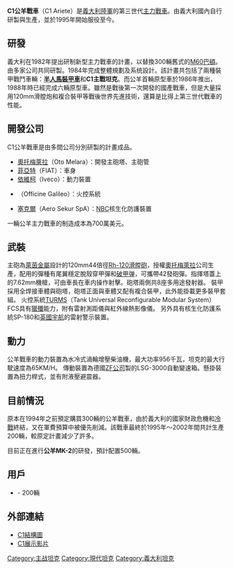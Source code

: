 {{Infobox weapon
|is_vehicle=yes
|圖片=[[File:Ariete_lato.jpg|300px]]
|照片說明=
|名稱= 公羊式 [[File:Flag_of_Italy.svg|30px]]<br /><small>C1 Ariete</small>
|类型= 主力戰車
|代號=
|服役=1995-
|退役=
|產地={{ITA}}
|設計=[[奧托梅萊拉|奧托梅萊拉]]
|生產=[[芬梅卡尼卡|芬梅卡尼卡]]集團
|產量=200+
|造價=
|用戶={{ITA}}
|衍生自=
|衍生=
|乘員=4人
|長度= 9.67m
|闊度= 3.42m
|高度= 2.5m
|重量= 54噸
|主要= 44倍徑120毫米滑膛砲
|次要= 7.62毫米并列機槍
|引擎= MTCA V-12型渦輪引擎
|引擎馬力= 1250匹馬力
|平地時速= 65公里/小時
|行動= 550公里
|裝甲= 軋制鋼板 複合裝甲
|懸掛= 扭力桿，減震簧
|馬力/重量=23匹/噸
}}
{{冷战后的戰車}}
'''C1公羊戰車'''（C1 Ariete）是[[義大利陸軍|義大利陸軍]]的第三世代[[主力戰車|主力戰車]]。由義大利國內自行研製與生產，並於1995年開始服役至今。

== 研發 ==
義大利在1982年提出研制新型主力戰車的計畫，以替換300輛舊式的[[M60巴頓|M60巴頓]]。由多家公司共同研製。1984年完成整體規劃及系统設計。該計畫共包括了兩種裝甲戰鬥車輛：'''[[半人馬裝甲車|半人馬裝甲車]]'''和'''C1主戰坦克'''。而公羊首輛原型車於1986年推出，1988年時已經完成六輛原型車。雖然是戰後第一次開發的國產戰車，但是大量採用120mm滑膛炮和複合裝甲等戰後世界先進技術，還算是比得上第三世代戰車的性能。

== 開發公司 ==
C1公羊戰車是由多間公司分別研製的計畫成品。

* [[奧托梅萊拉|奧托梅萊拉]]（Oto Melara）：開發主砲塔、主砲管
* [[菲亞特|菲亞特]]（FIAT）：車身
* [[依維柯|依維柯]]（Iveco）：動力裝置
* {{tsl|it|Officine Galileo|伽利略公司}}（Officine Galileo）：火控系統
* [[塞克爾|塞克爾]]（Aero Sekur SpA）：[[NBC|NBC]]核生化防護裝置

一輛公羊主力戰車的制造成本為700萬美元。

== 武裝 ==

主砲為[[萊茵金屬|萊茵金屬]]設計的120mm44倍徑[[Rh-120滑膛砲|Rh-120滑膛砲]]，授權[[奧托梅萊拉|奧托梅萊拉]]公司生產，配用的彈種有尾翼穩定脫殼穿甲彈和[[破甲弹|破甲弹]]，可攜帶42發砲彈。指揮塔蓋上的7.62mm機槍，可由車長在車内操作射擊。砲塔兩側共8座多用途發射器。
裝甲採用全焊接車體與砲塔，砲塔正面與車體又配有複合裝甲，此外能掛載更多裝甲套組。
火控系統[[TURMS|TURMS]]（Tank Universal Reconfigurable Modular System）FCS具有[[獵殲|獵殲]]能力，附有雷射測距儀與紅外線熱影像儀。
另外具有核生化防護系統SP-180和[[英國宇航|英國宇航]]的雷射警示裝置。

== 動力 ==

公羊戰車的動力裝置為水冷式渦輪增壓柴油機，最大功率956千瓦，坦克的最大行駛速度為65KM/H。
傳動裝置為德國[[采埃孚|ZF公司]]製的LSG-3000自動變速箱。懸掛裝置為扭力桿式，並有附液壓避震器。

== 目前情況 ==

原本在1994年之前預定購買300輛的公羊戰車，由於義大利的國家財政危機和[[冷戰|冷戰]]終結，又在軍費預算中被優先削減。該戰車最終於1995年～2002年間共計生產200輛，較原定計畫減少了許多。

目前正在進行'''公羊MK-2'''的研發，預計配置500輛。

== 用戶 ==
* {{ITA}} - 200輛

== 外部連結 ==
* [http://sobchak.files.wordpress.com/2008/12/cutawayariete.jpg C1結構圖] {{Wayback|url=http://sobchak.files.wordpress.com/2008/12/cutawayariete.jpg |date=20201103021245 }}
* [http://www.strategypage.com/military_videos/military_photos_2009083018657.aspx C1展示影片] {{Wayback|url=http://www.strategypage.com/military_videos/military_photos_2009083018657.aspx |date=20201103034346 }}
{{二戰後歐洲裝甲戰鬥車輛}}
{{現代戰車}}

[[Category:主战坦克|Category:主战坦克]]
[[Category:現代坦克|Category:現代坦克]]
[[Category:義大利坦克|Category:義大利坦克]]